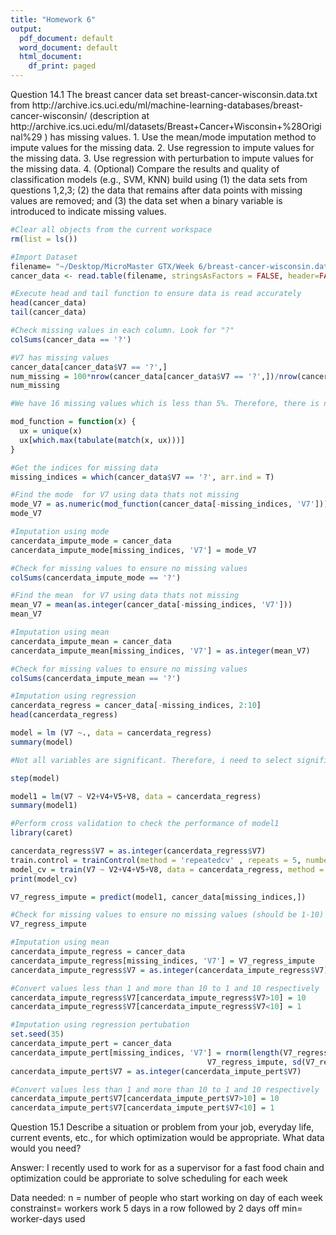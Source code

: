 ```yaml
---
title: "Homework 6"
output:
  pdf_document: default
  word_document: default
  html_document:
    df_print: paged
---
```

Question 14.1
The breast cancer data set breast-cancer-wisconsin.data.txt from http://archive.ics.uci.edu/ml/machine-learning-databases/breast-cancer-wisconsin/ (description at http://archive.ics.uci.edu/ml/datasets/Breast+Cancer+Wisconsin+%28Original%29 ) has missing values.
1. Use the mean/mode imputation method to impute values for the missing data. 
2. Use regression to impute values for the missing data.
3. Use regression with perturbation to impute values for the missing data.
4. (Optional) Compare the results and quality of classification models (e.g., SVM, KNN) build using
(1) the data sets from questions 1,2,3;
(2) the data that remains after data points with missing values are removed; and (3) the data set when a binary variable is introduced to indicate missing values.
```r

#Clear all objects from the current workspace
rm(list = ls())

#Import Dataset
filename= "~/Desktop/MicroMaster GTX/Week 6/breast-cancer-wisconsin.data 2.txt"
cancer_data <- read.table(filename, stringsAsFactors = FALSE, header=FALSE, sep = ",")

#Execute head and tail function to ensure data is read accurately
head(cancer_data)
tail(cancer_data)

#Check missing values in each column. Look for "?"
colSums(cancer_data == '?')

#V7 has missing values
cancer_data[cancer_data$V7 == '?',]
num_missing = 100*nrow(cancer_data[cancer_data$V7 == '?',])/nrow(cancer_data)
num_missing

#We have 16 missing values which is less than 5%. Therefore, there is no bias

mod_function = function(x) {
  ux = unique(x)
  ux[which.max(tabulate(match(x, ux)))]
}

#Get the indices for missing data
missing_indices = which(cancer_data$V7 == '?', arr.ind = T)

#Find the mode  for V7 using data thats not missing
mode_V7 = as.numeric(mod_function(cancer_data[-missing_indices, 'V7']))
mode_V7

#Imputation using mode
cancerdata_impute_mode = cancer_data
cancerdata_impute_mode[missing_indices, 'V7'] = mode_V7

#Check for missing values to ensure no missing values
colSums(cancerdata_impute_mode == '?')

#Find the mean  for V7 using data thats not missing
mean_V7 = mean(as.integer(cancer_data[-missing_indices, 'V7']))
mean_V7

#Imputation using mean
cancerdata_impute_mean = cancer_data
cancerdata_impute_mean[missing_indices, 'V7'] = as.integer(mean_V7)

#Check for missing values to ensure no missing values
colSums(cancerdata_impute_mean == '?')

#Imputation using regression
cancerdata_regress = cancer_data[-missing_indices, 2:10]
head(cancerdata_regress)

model = lm (V7 ~., data = cancerdata_regress)
summary(model)

#Not all variables are significant. Therefore, i need to select significant features

step(model)

model1 = lm(V7 ~ V2+V4+V5+V8, data = cancerdata_regress)
summary(model1)

#Perform cross validation to check the performance of model1
library(caret)

cancerdata_regress$V7 = as.integer(cancerdata_regress$V7)
train.control = trainControl(method = 'repeatedcv' , repeats = 5, number = 5)
model_cv = train(V7 ~ V2+V4+V5+V8, data = cancerdata_regress, method = 'lm', trControl =train.control)
print(model_cv)

V7_regress_impute = predict(model1, cancer_data[missing_indices,])

#Check for missing values to ensure no missing values (should be 1-10)
V7_regress_impute

#Imputation using mean
cancerdata_impute_regress = cancer_data
cancerdata_impute_regress[missing_indices, 'V7'] = V7_regress_impute
cancerdata_impute_regress$V7 = as.integer(cancerdata_impute_regress$V7)

#Convert values less than 1 and more than 10 to 1 and 10 respectively
cancerdata_impute_regress$V7[cancerdata_impute_regress$V7>10] = 10
cancerdata_impute_regress$V7[cancerdata_impute_regress$V7<10] = 1

#Imputation using regression pertubation 
set.seed(35)
cancerdata_impute_pert = cancer_data
cancerdata_impute_pert[missing_indices, 'V7'] = rnorm(length(V7_regress_impute), 
                                            V7_regress_impute, sd(V7_regress_impute))
cancerdata_impute_pert$V7 = as.integer(cancerdata_impute_pert$V7)

#Convert values less than 1 and more than 10 to 1 and 10 respectively
cancerdata_impute_pert$V7[cancerdata_impute_pert$V7>10] = 10
cancerdata_impute_pert$V7[cancerdata_impute_pert$V7<10] = 1
```
Question 15.1
Describe a situation or problem from your job, everyday life, current events, etc., for which optimization would be appropriate. What data would you need?

Answer:
I recently used to work for as a supervisor for a fast food chain and optimization could be approriate to solve scheduling for each week

Data needed:
n = number of people who start working on day of each week
constrainst= workers work 5 days in a row followed by 2 days off
min= worker-days used




